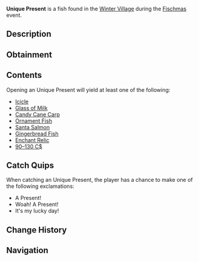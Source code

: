 {{FishInfobox
|image          = Unique Present.png
|rarity         = Limited
|event          = Fischmas
|sea            = First Sea
|location       = [[Fischmas]]
|sublocation    = 
|sources        = Fishing Rod
|radar_location = 
|xp             = 55
|weather        = 
|time           = 
|season         = 
|bait           = Magnet
|base_weight    = 9
|base_value     = 180
|weight_range   = 0
|base_chance    = 4
|base_resil     = 50
}}
'''Unique Present''' is a {{Rarity|Limited}} fish found in the [[Winter Village]] during the [[Fischmas]] event.

== Description ==
{{Description|A nice christmas present wrapped in white and teal gift paper. Maybe it has some better goodies inside!|Bestiary Entry}}

== Obtainment ==
{{Description|Only can be caught during Fischmas24.|Bestiary Hint}}
{{Fish Availability|
Fischmas/Winter Village
|top_rods      = 
Magnet Rod\170243.75\170741.08;
Leviathan's Fang Rod\40430.02\114138.26;
Ethereal Prism Rod\38262.03\88836.1;
Seraphic Rod\36683.84\88386.87;
No-Life Rod\36185.27\89572.7;
Resourceful Rod\29586.4\75035.82;
Destiny Rod\33466.18\80951.59;
Trident Rod\35421.18\97035.22;
Free Spirit Rod\33679.35\92263.54;
Lucky Rod\22949.02\64192.92;
Fortune Rod\25371.78\68614.39;
Rod Of The Forgotten Fang\34312.78\83194.9;
Challenger's Rod\33018.76\83155;
Rod Of The Depths\30804.94\81288.35;
Rod Of The Exalted One\30594.56\82249.97;
Zeus Rod\30001.91\77124.48;
Verdant Shear Rod\29496.02\77828.79;
Blazebringer Rod\28585.64\74645.68;
Depthseeker Rod\26978.8\69515.69;
Avalanche Rod\24332.2\62398.79;
Volcanic Rod\23377.51\62796.31;
Training Rod\14693.99\49412.9;
Steady Rod\9885.71\23212.18
|recommended   = Magnet Rod
}}

== Contents ==
Opening an Unique Present will yield at least one of the following:
* [[Icicle]]
* [[Glass of Milk]]
* [[Candy Cane Carp]]
* [[Ornament Fish]]
* [[Santa Salmon]]
* [[Gingerbread Fish]]
* [[Enchant Relic]]
* [[90–130 C$]]

== Catch Quips ==
When catching an Unique Present, the player has a chance to make one of the following exclamations:
* A Present!
* Woah! A Present!
* It's my lucky day!

== Change History ==
{{Change History|{{subst:Current Version}}}}

== Navigation ==
{{Fish Navbox|Fischmas}}